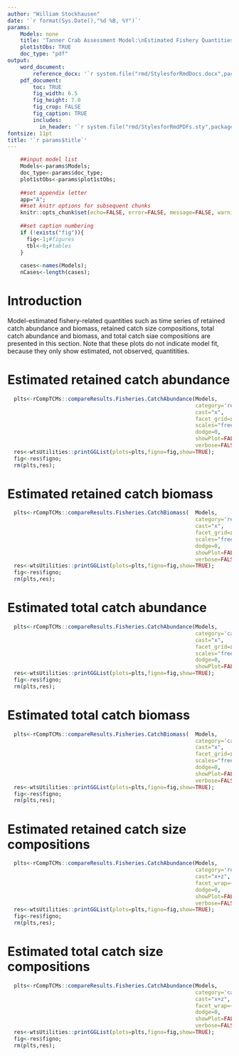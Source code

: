 ```yaml
---
author: "William Stockhausen"
date: '`r format(Sys.Date(),"%d %B, %Y")`'
params: 
    Models: none
    title: 'Tanner Crab Assessment Model:\nEstimated Fishery Quantities' 
    plot1stObs: TRUE
    doc_type: "pdf"
output: 
    word_document: 
        reference_docx: '`r system.file("rmd/StylesforRmdDocs.docx",package="wtsUtilities")`'
    pdf_document: 
        toc: TRUE
        fig_width: 6.5
        fig_height: 7.0
        fig_crop: FALSE
        fig_caption: TRUE
        includes:
          in_header: '`r system.file("rmd/StylesforRmdPDFs.sty",package="wtsUtilities")`'
fontsize: 11pt
title: '`r params$title`'
---
```


```r
    ##input model list
    Models<-params$Models;
    doc_type<-params$doc_type;
    plot1stObs<-params$plot1stObs;
    
    ##set appendix letter
    app="A";
    ##set knitr options for subsequent chunks
    knitr::opts_chunk$set(echo=FALSE, error=FALSE, message=FALSE, warning=FALSE, concordance=TRUE, fig.width=6.5, fig.height=3.5, dpi=300)
    
    ##set caption numbering
    if (!exists("fig")){
      fig<-1;#figures
      tbl<-0;#tables
    }
    
    cases<-names(Models);
    nCases<-length(cases);
```

# Introduction
Model-estimated fishery-related quantities such as time series of retained catch abundance and biomass, retained catch size compositions, total catch abundance and biomass, and total catch siae compositions are presented in this section. Note that these plots do not indicate model fit, because they only show estimated, not observed, quantitities.

# Estimated retained catch abundance

```r
  plts<-rCompTCMs::compareResults.Fisheries.CatchAbundance(Models,
                                                           category='retained',
                                                           cast="x",
                                                           facet_grid=x~.,
                                                           scales="free_y",
                                                           dodge=0,
                                                           showPlot=FALSE,
                                                           verbose=FALSE);
  res<-wtsUtilities::printGGList(plots=plts,figno=fig,show=TRUE);
  fig<-res$figno;
  rm(plts,res);
```

# Estimated retained catch biomass

```r
  plts<-rCompTCMs::compareResults.Fisheries.CatchBiomass(  Models,
                                                           category='retained',
                                                           cast="x",
                                                           facet_grid=x~.,
                                                           scales="free_y",
                                                           dodge=0,
                                                           showPlot=FALSE,
                                                           verbose=FALSE);
  res<-wtsUtilities::printGGList(plots=plts,figno=fig,show=TRUE);
  fig<-res$figno;
  rm(plts,res);
```

# Estimated total catch abundance

```r
  plts<-rCompTCMs::compareResults.Fisheries.CatchAbundance(Models,
                                                           category='captured',
                                                           cast="x",
                                                           facet_grid=x~.,
                                                           scales="free_y",
                                                           dodge=0,
                                                           showPlot=FALSE,verbose=FALSE);
  res<-wtsUtilities::printGGList(plots=plts,figno=fig,show=TRUE);
  fig<-res$figno;
  rm(plts,res);
```

# Estimated total catch biomass

```r
  plts<-rCompTCMs::compareResults.Fisheries.CatchBiomass(  Models,
                                                           category='captured',
                                                           cast="x",
                                                           facet_grid=x~.,
                                                           scales="free_y",
                                                           dodge=0,
                                                           showPlot=FALSE,
                                                           verbose=FALSE)
  res<-wtsUtilities::printGGList(plots=plts,figno=fig,show=TRUE);
  fig<-res$figno;
  rm(plts,res);
```

# Estimated retained catch size compositions

```r
  plts<-rCompTCMs::compareResults.Fisheries.CatchAbundance(Models,
                                                           category='retained',
                                                           cast="x+z",
                                                           facet_wrap=~y,
                                                           dodge=0,
                                                           showPlot=FALSE,
                                                           verbose=FALSE);
  res<-wtsUtilities::printGGList(plots=plts,figno=fig,show=TRUE);
  fig<-res$figno;
  rm(plts,res);
```

# Estimated total catch size compositions

```r
  plts<-rCompTCMs::compareResults.Fisheries.CatchAbundance(Models,
                                                           category='captured',
                                                           cast="x+z",
                                                           facet_wrap=~y,
                                                           dodge=0,
                                                           showPlot=FALSE,
                                                           verbose=FALSE);
  res<-wtsUtilities::printGGList(plots=plts,figno=fig,show=TRUE);
  fig<-res$figno;
  rm(plts,res);
```

